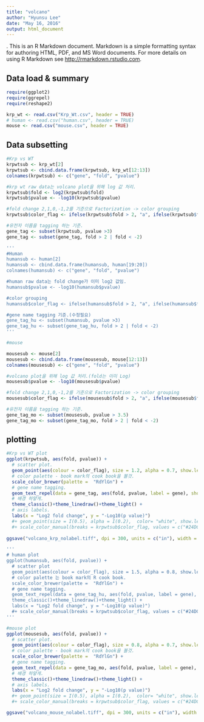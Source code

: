```yaml
---
title: "volcano"
author: "Hyunsu Lee"
date: "May 16, 2016"
output: html_document
---
```

.
This is an R Markdown document. Markdown is a simple formatting syntax for authoring HTML, PDF, and MS Word documents. For more details on using R Markdown see <http://rmarkdown.rstudio.com>.

## Data load & summary
```r
require(ggplot2)
require(ggrepel)
require(reshape2)

krp_wt <- read.csv("Krp_Wt.csv", header = TRUE)
# human <- read.csv("human.csv", header = TRUE)
mouse <- read.csv("mouse.csv", header = TRUE)
```

## Data subsetting
```r
#Krp vs WT
krpwtsub <- krp_wt[2]
krpwtsub <- cbind.data.frame(krpwtsub, krp_wt[12:13])
colnames(krpwtsub) <- c("gene", "fold", "pvalue")

#krp wt raw data는 volcano plot을 위해 log 값 처리.
krpwtsub$fold <- log2(krpwtsub$fold)
krpwtsub$pvalue <- -log10(krpwtsub$pvalue)

#fold change 2,1,0,-1,2를 기준으로 Factorization -> color grouping 
krpwtsub$color_flag <- ifelse(krpwtsub$fold > 2, "a", ifelse(krpwtsub$fold < -2, "f", ifelse(krpwtsub$fold > 1, "b", ifelse(krpwtsub$fold < -1, "e", ifelse(krpwtsub$fold > 0, "c", "d")))))

#유전자 이름을 tagging 하는 기준. 
gene_tag <- subset(krpwtsub, pvalue >3)
gene_tag <- subset(gene_tag, fold > 2 | fold < -2)

'''
#Human 
humansub <- human[2]
humansub <- cbind.data.frame(humansub, human[19:20])
colnames(humansub) <- c("gene", "fold", "pvalue")

#human raw data는 fold change가 이미 log2 값임.
humansub$pvalue <- -log10(humansub$pvalue)

#color grouping
humansub$color_flag <- ifelse(humansub$fold > 2, "a", ifelse(humansub$fold < -2, "f", ifelse(humansub$fold > 1, "b", ifelse(humansub$fold < -1, "e", ifelse(humansub$fold > 0, "c", "d")))))

#gene name tagging 기준.(수정필요)
gene_tag_hu <- subset(humansub, pvalue >3)
gene_tag_hu <- subset(gene_tag_hu, fold > 2 | fold < -2)
'''

#mouse

mousesub <- mouse[2]
mousesub <- cbind.data.frame(mousesub, mouse[12:13])
colnames(mousesub) <- c("gene", "fold", "pvalue")

#volcano plot을 위해 log 값 처리.(fold는 이미 Log)
mousesub$pvalue <- -log10(mousesub$pvalue)

#fold change 2,1,0,-1,2를 기준으로 Factorization -> color grouping 
mousesub$color_flag <- ifelse(mousesub$fold > 2, "a", ifelse(mousesub$fold < -2, "f", ifelse(mousesub$fold > 1, "b", ifelse(mousesub$fold < -1, "e", ifelse(mousesub$fold > 0, "c", "d")))))

#유전자 이름을 tagging 하는 기준. 
gene_tag_mo <- subset(mousesub, pvalue > 3.5)
gene_tag_mo <- subset(gene_tag_mo, fold > 2 | fold < -2)
```

## plotting
```r
#Krp vs WT plot
ggplot(krpwtsub, aes(fold, pvalue)) +
  # scatter plot.
  geom_point(aes(colour = color_flag), size = 1.2, alpha = 0.7, show.legend = FALSE) +
  # color palette - book mark의 cook book을 볼것.
  scale_color_brewer(palette =  "RdYlGn") +
  # gene name tagging. 
  geom_text_repel(data = gene_tag, aes(fold, pvalue, label = gene), show.legend = FALSE, colour = "black") +
  # 배경 하얗게.
  theme_classic()+theme_linedraw()+theme_light() +
  # axis labels.
  labs(x = "Log2 fold change", y = "-Log10(p value)") 
  #+ geom_point(size = I(0.5), alpha = I(0.2),  color= "white", show.legend = FALSE)
  #+ scale_color_manual(breaks = krpwtsub$color_flag, values = c("#24DC1F", "#8DFF54", "#A0BE1E","#F2CB20", "#CC401C", "#FF0A0C")) +
  
ggsave("volcano_krp_nolabel.tiff", dpi = 300, units = c("in"), width = 7, height = 5)

'''
# human plot
ggplot(humansub, aes(fold, pvalue)) +
  # scatter plot
  geom_point(aes(colour = color_flag), size = 1.5, alpha = 0.8, show.legend = FALSE) +
  # color palette 는 book mark의 R cook book.
  scale_color_brewer(palette =  "RdYlGn") +
  # gene name tagging. 
  geom_text_repel(data = gene_tag_hu, aes(fold, pvalue, label = gene), show.legend = FALSE, colour = "black") +
  theme_classic()+theme_linedraw()+theme_light() +
  labs(x = "Log2 fold change", y = "-Log10(p value)") 
  #+ scale_color_manual(breaks = krpwtsub$color_flag, values = c("#24DC1F", "#8DFF54", "#A0BE1E","#F2CB20", "#CC401C", "#FF0A0C")) +
'''

#mouse plot
ggplot(mousesub, aes(fold, pvalue)) +
  # scatter plot.
  geom_point(aes(colour = color_flag), size = 0.8, alpha = 0.7, show.legend = FALSE) +
  # color palette - book mark의 cook book을 볼것.
  scale_color_brewer(palette =  "RdYlGn") +
  # gene name tagging. 
  geom_text_repel(data = gene_tag_mo, aes(fold, pvalue, label = gene), show.legend = FALSE, colour = "black") +
  # 배경 하얗게.
  theme_classic()+theme_linedraw()+theme_light() +
  # axis labels.
  labs(x = "Log2 fold change", y = "-Log10(p value)") 
  #+ geom_point(size = I(0.5), alpha = I(0.2),  color= "white", show.legend = FALSE)
  #+ scale_color_manual(breaks = krpwtsub$color_flag, values = c("#24DC1F", "#8DFF54", "#A0BE1E","#F2CB20", "#CC401C", "#FF0A0C")) +

ggsave("volcano_mouse_nolabel.tiff", dpi = 300, units = c("in"), width = 7, height = 5)
```
